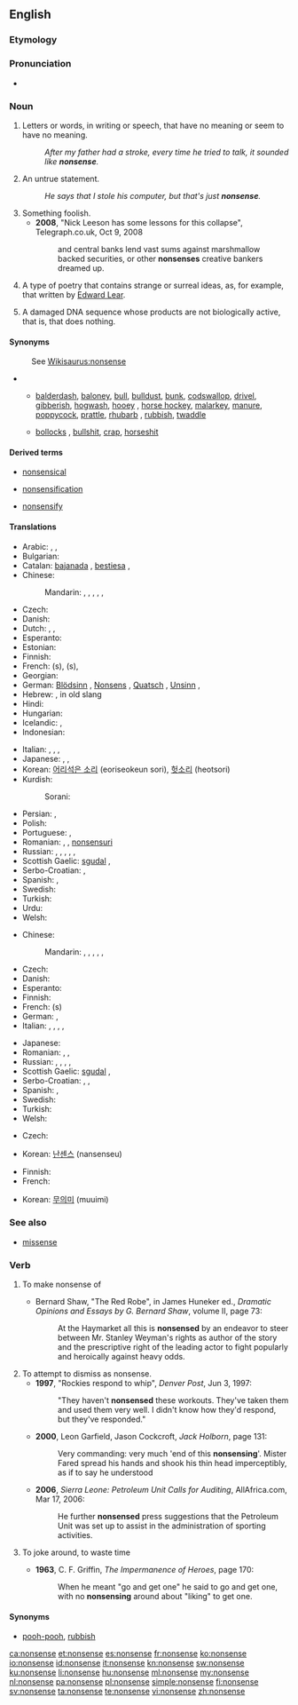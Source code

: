 ==English==

===Etymology===
{{prefix|non|sense}}

===Pronunciation===
* {{audio|en-us-nonsense.ogg|Audio (US)}}

===Noun===
{{wikipedia}}
{{en-noun|-|s}}

# Letters or words, in writing or speech, that have no meaning or seem to have no meaning.
#: ''After my father had a stroke, every time he tried to talk, it sounded like '''nonsense'''.''
# An untrue statement.
#: ''He says that I stole his computer, but that's just '''nonsense'''.''
# Something foolish.
#* '''2008''', "Nick Leeson has some lessons for this collapse", Telegraph.co.uk, Oct 9, 2008
#*: and central banks lend vast sums against marshmallow backed securities, or other '''nonsenses''' creative bankers dreamed up.
# {{literature}} A type of poetry that contains strange or surreal ideas, as, for example, that written by [[w:Edward Lear|Edward Lear]].
# {{biology}} A damaged DNA sequence whose products are not biologically active, that is, that does nothing.

====Synonyms====
: See [[Wikisaurus:nonsense]]
* {{sense|something that lacks meaning or absurd statement}}
** {{sense|mostly [[colloquialism]]s or [[slang]]}} [[balderdash]], [[baloney]], [[bull]], [[bulldust]], [[bunk]], [[codswallop]], [[drivel]], [[gibberish]], [[hogwash]], [[hooey]] {{qualifier|US}}, [[horse hockey]], [[malarkey]], [[manure]], [[poppycock]], [[prattle]], [[rhubarb]] {{qualifier|chiefly British}}, [[rubbish]], [[twaddle]]
** {{sense|vulgar slang}} [[bollocks]] {{qualifier|British}}, [[bullshit]], [[crap]], [[horseshit]] {{qualifier|US}}

====Derived terms====
{{rel-top3|Terms derived from the noun "nonsense"}}
* [[nonsensical]]
{{rel-mid3}}
* [[nonsensification]]
{{rel-mid3}}
* [[nonsensify]]
{{rel-bottom}}

====Translations====
{{trans-top|meaningless words}}
* Arabic: {{t-|ar|هراء|m|tr=huraa'}}, {{t-|ar|لغو|m|tr=laghw}}, {{t-|ar|تفاهة|f|tr=tafaaha}}
* Bulgarian: {{t+|bg|абсурдност|f|tr=absúrdnost}}
* Catalan: [[bajanada]] {{f}}, [[bestiesa]] {{f}}, {{t+|ca|estirabot|m}}
* Chinese:
*: Mandarin: {{t-|cmn|廢話|sc=Hani}}, {{t-|cmn|废话|tr=fèihuà|sc=Hani}}, {{t|cmn|胡說|sc=Hani}}, {{t|cmn|胡说|tr=húshuō|sc=Hani}}, {{t|cmn|胡言|tr=húyán|sc=Hani}}, {{qualifier|vulgar}} {{t-|cmn|狗屁|tr=gǒupì|sc=Hani}}
* Czech: {{t+|cs|nesmysl|m}}
* Danish: {{t+|da|nonsens|n}}
* Dutch: {{t+|nl|nonsens|m}}, {{t+|nl|onzin|m}}, {{t+|nl|flauwekul|m}}
* Esperanto: {{t-|eo|sensencaĵo}}
* Estonian: {{t-|et|jamps}}
* Finnish: {{t+|fi|hölynpöly}}
* French: {{t+|fr|bêtise|f}} (s), {{t+|fr|absurdité|f}} (s),
* Georgian: {{t-|ka|უაზრო|tr=uazro|sc=Geor}}
* German: [[Blödsinn]] {{m}}, [[Nonsens]] {{m}}, [[Quatsch]] {{m}} {{qualifier|colloquial}}, [[Unsinn]] {{m}},
* Hebrew: {{t-|he|שטויות|tr=shtuyot}}, in old slang {{t+|he|חנטריש|tr=hantarish}}
* Hindi: {{t-|hi|बकवास|f|tr=bakvās|sc=Deva}}
* Hungarian: {{t+|hu|képtelenség}}
* Icelandic: {{t-|is|rugl|n}}, {{t-|is|bull|n}}
* Indonesian: {{t+|id|omong kosong}}
{{trans-mid}}
* Italian: {{t+|it|sciocchezza|f}}, {{t-|it|senza senso}}, {{t-|it|priva di significato}}, {{t+|it|ridicolaggine|f}}
* Japanese: {{t+|ja|無意味|tr=むいみ, muimi}}, {{t-|ja|ナンセンス|tr=nansensu}}, {{t-|ja|馬鹿げた事|tr=bakageta koto}}
* Korean: [[어리석은 소리]] (eoriseokeun sori), [[헛소리]] (heotsori)
* Kurdish:
*: Sorani: {{ku-Arab|[[قسه‌ی هیچوپوچ]]}}
* Persian: {{t-|fa|بی‌معنی|tr=bima'ni|sc=fa-Arab}}, {{t+|fa|چرند|tr=charand|sc=fa-Arab}}
* Polish: {{t+|pl|nonsens|m}}
* Portuguese: {{t+|pt|besteira|f}}, {{t+|pt|bobagem|f}}
* Romanian: {{t+|ro|nonsens|n}}, {{t-|ro|absurditate|f}}, [[nonsens|nonsensuri]] {{n|p}}
* Russian: {{t+|ru|вздор|m|tr=vdor}}, {{t+|ru|ерунда|f|tr=jerundá}}, {{t+|ru|нонсенс|m|tr=nónsens}}, {{t+|ru|бессмыслица|f|tr=bessmýslica}}, {{t+|ru|ахинея|f|tr=axinéja}}, {{t+|ru|абсурд|m|tr=absúrd}}
* Scottish Gaelic: [[sgudal]] {{m}}, {{t-|gd|amaideas|m}}
* Serbo-Croatian: {{t-|sh|besmislica|f}}, {{t-|sh|glupost|f}}
* Spanish: {{t+|es|tonterías|f-p}}, {{t+|es|disparate|m}}
* Swedish: {{t+|sv|nonsens|n}}
* Turkish: {{t+|tr|saçmalık}}
* Urdu: {{t-|ur|بکواس|f|tr=bakvās}}
* Welsh: {{t-|cy|lol|f}}
{{trans-bottom}}

{{trans-top|untrue statement}}
* Chinese:
*: Mandarin: {{t-|cmn|廢話|sc=Hani}}, {{t-|cmn|废话|tr=fèihuà|sc=Hani}}, {{t|cmn|胡說|sc=Hani}}, {{t|cmn|胡说|tr=húshuō|sc=Hani}}, {{t|cmn|胡言|tr=húyán|sc=Hani}}, {{t-|cmn|狗屁|tr=gǒupì|sc=Hani}} {{qualifier|vulgar}}
* Czech: {{t+|cs|nesmysl|m}}
* Danish: {{t+|da|nonsens|n}}
* Esperanto: {{t-|eo|sensencaĵo}}
* Finnish: {{t+|fi|hölynpöly}}
* French: {{t+|fr|sottise|m}} (s)
* German: {{t+|de|Nonsens|m}}, {{t+|de|Unsinn|m}}
* Italian: {{t+|it|balla|f}}, {{t-|it|fandonia|f}}, {{t-|it|scemenza|f}}, {{t-|it|fola|f}}, {{t-|it|baggianata|f}}
{{trans-mid}}
* Japanese: {{t+|ja|でたらめ|tr=detarame}}
* Romanian: {{t-|ro|nerozie|f}}, {{t-|ro|nerozii|f-p}}, {{t-|ro|prostie|f}}
* Russian: {{t+|ru|вздор|m|tr=vdor}}, {{t+|ru|ерунда|f|tr=jerundá}}, {{t+|ru|нонсенс|m|tr=nónsens}}, {{t+|ru|бессмыслица|f|tr=bessmýslica}}, {{t+|ru|ахинея|f|tr=axinéja}}
* Scottish Gaelic: [[sgudal]] {{m}}, {{t-|gd|amaideas|m}}
* Serbo-Croatian: {{t-|sh|nesmisao|n}}, {{t-|sh|budalaština|f}}, {{t-|sh|neistina|f}}
* Spanish: {{t+|es|tonterías|f-p}}, {{t+|es|estupidez|f}}
* Swedish: {{t+|sv|nonsens|n}}
* Turkish: {{t+|tr|saçmalık}}
* Welsh: {{t-|cy|lol|f}}
{{trans-bottom}}

{{trans-top|type of poetry}}
* Czech: {{t-|cs|nonsens|m}}
{{trans-mid}}
* Korean: [[난센스]] (nansenseu)
{{trans-bottom}}

{{trans-top|damaged DNA sequence}}
* Finnish: {{t-|fi|toimimaton}} {{t+|fi|jakso}}
* French: {{t+|fr|non-sens|m}}
{{trans-mid}}
* Korean: [[무의미]] (muuimi)
{{trans-bottom}}

===See also===
* {{sense|biology}} [[missense]]

===Verb===
{{en-verb|nonsens|es}}

# To make nonsense of
#* {{ante|1909}} Bernard Shaw, "The Red Robe", in James Huneker ed., ''Dramatic Opinions and Essays by G. Bernard Shaw'', volume II, page 73:
#*: At the Haymarket all this is '''nonsensed''' by an endeavor to steer between Mr. Stanley Weyman's rights as author of the story and the prescriptive right of the leading actor to fight popularly and heroically against heavy odds.
# To attempt to dismiss as nonsense.
#* '''1997''', "Rockies respond to whip", ''Denver Post'', Jun 3, 1997:
#*: "They haven't '''nonsensed''' these workouts. They've taken them and used them very well. I didn't know how they'd respond, but they've responded."
#* '''2000''', Leon Garfield, Jason Cockcroft, ''Jack Holborn'', page 131:
#*: Very commanding: very much 'end of this '''nonsensing''''. Mister Fared spread his hands and shook his thin head imperceptibly, as if to say he understood
#* '''2006''', ''Sierra Leone: Petroleum Unit Calls for Auditing'', AllAfrica.com, Mar 17, 2006:
#*: He further '''nonsensed''' press suggestions that the Petroleum Unit was set up to assist in the administration of sporting activities.
# {{intransitive}} To joke around, to waste time
#* '''1963''', C. F. Griffin, ''The Impermanence of Heroes'', page 170:
#*: When he meant "go and get one" he said to go and get one, with no '''nonsensing''' around about "liking" to get one.

====Synonyms====
* [[pooh-pooh]], [[rubbish]]

[[ca:nonsense]]
[[et:nonsense]]
[[es:nonsense]]
[[fr:nonsense]]
[[ko:nonsense]]
[[io:nonsense]]
[[id:nonsense]]
[[it:nonsense]]
[[kn:nonsense]]
[[sw:nonsense]]
[[ku:nonsense]]
[[li:nonsense]]
[[hu:nonsense]]
[[ml:nonsense]]
[[my:nonsense]]
[[nl:nonsense]]
[[pa:nonsense]]
[[pl:nonsense]]
[[simple:nonsense]]
[[fi:nonsense]]
[[sv:nonsense]]
[[ta:nonsense]]
[[te:nonsense]]
[[vi:nonsense]]
[[zh:nonsense]]